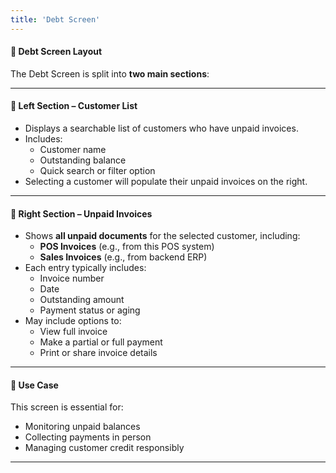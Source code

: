 ```yaml
---
title: 'Debt Screen'
---
```





#### 🧾 Debt Screen Layout

The Debt Screen is split into **two main sections**:

---

#### 🔹 Left Section – Customer List

- Displays a searchable list of customers who have unpaid invoices.
- Includes:
  - Customer name
  - Outstanding balance
  - Quick search or filter option
- Selecting a customer will populate their unpaid invoices on the right.

---

#### 🔸 Right Section – Unpaid Invoices

- Shows **all unpaid documents** for the selected customer, including:
  - **POS Invoices** (e.g., from this POS system)
  - **Sales Invoices** (e.g., from backend ERP)
- Each entry typically includes:
  - Invoice number
  - Date
  - Outstanding amount
  - Payment status or aging
- May include options to:
  - View full invoice
  - Make a partial or full payment
  - Print or share invoice details

---

#### 🔄 Use Case

This screen is essential for:
- Monitoring unpaid balances
- Collecting payments in person
- Managing customer credit responsibly


---
